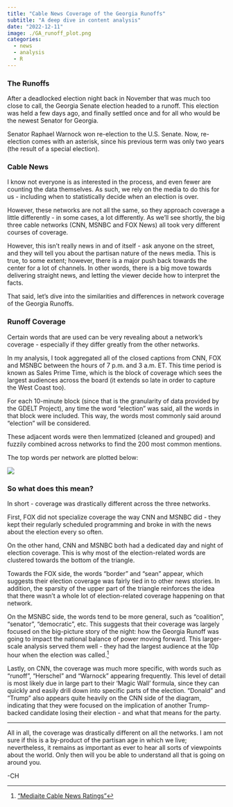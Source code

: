 ```yaml
---
title: "Cable News Coverage of the Georgia Runoffs"
subtitle: "A deep dive in content analysis"
date: "2022-12-11"
image: ./GA_runoff_plot.png
categories:
  - news
  - analysis
  - R
---
```


### The Runoffs

After a deadlocked election night back in November that was much too close to call, the Georgia Senate election headed to a runoff. This election was held a few days ago, and finally settled once and for all who would be the newest Senator for Georgia.

Senator Raphael Warnock won re-election to the U.S. Senate. Now, re-election comes with an asterisk, since his previous term was only two years (the result of a special election).

### Cable News

I know not everyone is as interested in the process, and even fewer are counting the data themselves. As such, we rely on the media to do this for us - including when to statistically decide when an election is over. 

However, these networks are not all the same, so they approach coverage a little differently - in some cases, a lot differently. As we'll see shortly, the big three cable networks (CNN, MSNBC and FOX News) all took very different courses of coverage.

However, this isn't really news in and of itself - ask anyone on the street, and they will tell you about the partisan nature of the news media. This is true, to some extent; however, there is a major push back towards the center for a lot of channels. In other words, there is a big move towards delivering straight news, and letting the viewer decide how to interpret the facts.

That said, let's dive into the similarities and differences in network coverage of the Georgia Runoffs.

### Runoff Coverage

Certain words that are used can be very revealing about a network's coverage - especially if they differ greatly from the other networks. 

In my analysis, I took aggregated all of the closed captions from CNN, FOX and MSNBC between the hours of 7 p.m. and 3 a.m. ET. This time period is known as Sales Prime Time, which is the block of coverage which sees the largest audiences across the board (it extends so late in order to capture the West Coast too).

For each 10-minute block (since that is the granularity of data provided by the GDELT Project), any time the word "election" was said, all the words in that block were included. This way, the words most commonly said around "election" will be considered.

These adjacent words were then lemmatized (cleaned and grouped) and fuzzily combined across networks to find the 200 most common mentions.   

The top words per network are plotted below:  

![](./GA_runoff_plot.svg)

### So what does this mean?

In short - coverage was drastically different across the three networks.

First, FOX did not specialize coverage the way CNN and MSNBC did - they kept their regularly scheduled programming and broke in with the news about the election every so often.

On the other hand, CNN and MSNBC both had a dedicated day and night of election coverage. This is why most of the election-related words are clustered towards the bottom of the triangle.

Towards the FOX side, the words "border" and "sean" appear, which suggests their election coverage was fairly tied in to other news stories. In addition, the sparsity of the upper part of the triangle reinforces the idea that there wasn't a whole lot of election-related coverage happening on that network.

On the MSNBC side, the words tend to be more general, such as "coalition", "senator", "democratic", etc. This suggests that their coverage was largely focused on the big-picture story of the night: how the Georgia Runoff was going to impact the national balance of power moving forward. This larger-scale analysis served them well - they had the largest audience at the 10p hour when the election was called.[^1]

Lastly, on CNN, the coverage was much more specific, with words such as "runoff", "Herschel" and "Warnock" appearing frequently. This level of detail is most likely due in large part to their 'Magic Wall' formula, since they can quickly and easily drill down into specific parts of the election. "Donald" and "Trump" also appears quite heavily on the CNN side of the diagram, indicating that they were focused on the implication of another Trump-backed candidate losing their election - and what that means for the party.  

<hr>

All in all, the coverage was drastically different on all the networks. I am not sure if this is a by-product of the partisan age in which we live; nevertheless, it remains as important as ever to hear all sorts of viewpoints about the world. Only then will you be able to understand all that is going on around you.  

-CH


[^1]: ["Mediaite Cable News Ratings"](https://www.mediaite.com/daily-ratings/cable-news-ratings-tuesday-december-6-cnn-and-msnbc-see-big-boost-for-coverage-of-georgia-election/)